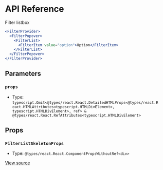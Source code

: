 # API Reference

Filter listbox

```jsx
<FilterProvider>
  <FilterPopover>
    <FilterList>
      <FilterItem value="option">Option</FilterItem>
    </FilterList>
  </FilterPopover>
</FilterProvider>
```

## Parameters

### `props`

- Type: `typescript.Omit<@types/react.React.DetailedHTMLProps<@types/react.React.HTMLAttributes<typescript.HTMLDivElement>, typescript.HTMLDivElement>, ref> & @types/react.React.RefAttributes<typescript.HTMLDivElement>`

## Props

### `FilterListSkeletonProps`

- Type: `@types/react.React.ComponentPropsWithoutRef<div>`

[View source](https://github.com/vtex/shoreline/blob/e814fc6cb/packages/components/src/filter/filter-list-skeleton.tsx#L17)
